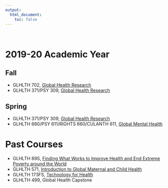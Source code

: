```yaml
---
output:
  html_document:
    toc: false
---
```


<br>

# 2019-20 Academic Year

## Fall

* GLHLTH 702, [Global Health Research](http://www.themethodsection.com/)
* GLHLTH 371/PSY 309, [Global Health Research](http://www.themethodsection.com/)

## Spring

* GLHLTH 371/PSY 309, [Global Health Research](http://www.themethodsection.com/)
* GLHLTH 660/PSY 611/RIGHTS 660/CULANTH 611, [Global Mental Health](https://ericpgreen.github.io/gmh/index.html)

# Past Courses

* GLHLTH 89S, [Finding What Works to Improve Health and End Extreme Poverty around the World](http://ericpgreen.github.io/whatworks/index.html)
* GLHLTH 571, [Introduction to Global Maternal and Child Health](https://github.com/ericpgreen/MCH)
* GLHLTH 173FS, [Technology for Health](http://bit.ly/t4hsyllabus)
* GLHLTH 499, Global Health Capstone
